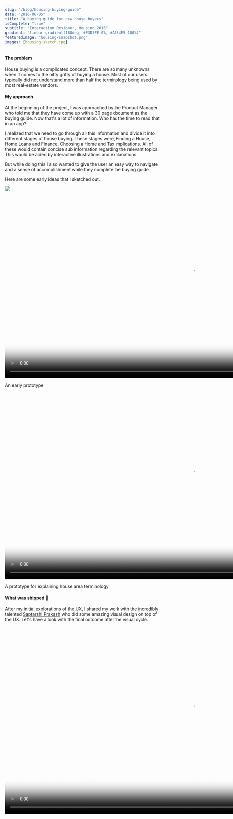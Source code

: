 ```yaml
---
slug: "/blog/housing-buying-guide"
date: "2016-06-05"
title: "A buying guide for new house buyers"
isComplete: "true"
subtitle: "Interaction Designer, Housing 2016"
gradient: "linear-gradient(180deg, #E3D7FE 0%, #A084F5 100%)"
featuredImage: "housing-snapshot.png"
images: [housing-sketch.jpg]
---
```


#### The problem

House buying is a complicated concept. There are so many unknowns when it comes to the nitty gritty of buying a house. Most of our users typically did not understand more than half the terminology being used by most real-estate vendors.

#### My approach

At the beginning of the project, I was approached by the Product Manager who told me that they have come up with a 30 page document as the buying guide. Now that's a lot of information. Who has the time to read that in an app?

I realized that we need to go through all this information and divide it into different stages of house buying. These stages were, Finding a House, Home Loans and Finance, Choosing a Home and Tax Implications. All of these would contain concise sub information regarding the relevant topics. This would be aided by interactive illustrations and explanations.

But while doing this I also wanted to give the user an easy way to navigate and a sense of accomplishment while they complete the buying guide.

Here are some early ideas that I sketched out.

<div className="blog-content-image-container">
  <img
    src="https://res.cloudinary.com/dzrqeyspq/image/upload/v1621782213/housing-sketch_ngyzmf.jpg"
    className="blog-content-image"
  />
</div>

<div className="blog-content-image-container">
  <video
    className="blog-content-video"
    playsinline
    webkit-playsinline=""
    poster="https://thumbs.gfycat.com/HideousFlamboyantAlaskajingle-mobile.jpg"
    autoplay
    loop
    muted
    height="600px"
  >
    <source
      src="https://thumbs.gfycat.com/HideousFlamboyantAlaskajingle-mobile.mp4"
      id="mobile-source"
      type="video/mp4"
    />
    <source
      id="webmSource"
      src="https://zippy.gfycat.com/HideousFlamboyantAlaskajingle.webm"
      type="video/webm"
    />
    <source
      id="mp4Source"
      src="https://zippy.gfycat.com/HideousFlamboyantAlaskajingle.mp4"
      type="video/mp4"
    />
  </video>
</div>
<p className="image-caption">An early prototype</p>

<div className="blog-content-image-container">
  <video
    className="blog-content-video"
    playsinline
    webkit-playsinline=""
    poster="https://thumbs.gfycat.com/RegalKindGoldenmantledgroundsquirrel-mobile.jpg"
    autoplay
    loop
    muted
    height="600px"
  >
    <source
      src="https://thumbs.gfycat.com/RegalKindGoldenmantledgroundsquirrel-mobile.mp4"
      id="mobile-source"
      type="video/mp4"
    />
    <source
      id="webmSource"
      src="https://zippy.gfycat.com/RegalKindGoldenmantledgroundsquirrel.webm"
      type="video/webm"
    />
    <source
      id="mp4Source"
      src="https://zippy.gfycat.com/RegalKindGoldenmantledgroundsquirrel.mp4"
      type="video/mp4"
    />
  </video>
</div>
<p className="image-caption">
  A prototype for explaining house area terminology
</p>

#### What was shipped 🚀

After my initial explorations of the UX, I shared my work with the incredibly talented [Saptarshi Prakash](https://twitter.com/saptarshipr) who did some amazing visual design on top of the UX. Let's have a look with the final outcome after the visual cycle.

<div className="blog-content-image-container">
  <video
    className="blog-content-video"
    playsinline
    webkit-playsinline=""
    poster="https://thumbs.gfycat.com/CavernousImmaterialAlaskanmalamute-mobile.jpg"
    autoplay
    loop
    muted
    height="600px"
  >
    <source
      src="https://thumbs.gfycat.com/CavernousImmaterialAlaskanmalamute-mobile.mp4"
      id="mobile-source"
      type="video/mp4"
    />
    <source
      id="webmSource"
      src="https://fat.gfycat.com/CavernousImmaterialAlaskanmalamute.webm"
      type="video/webm"
    />
    <source
      id="mp4Source"
      src="https://giant.gfycat.com/CavernousImmaterialAlaskanmalamute.mp4"
      type="video/mp4"
    />
  </video>
</div>
